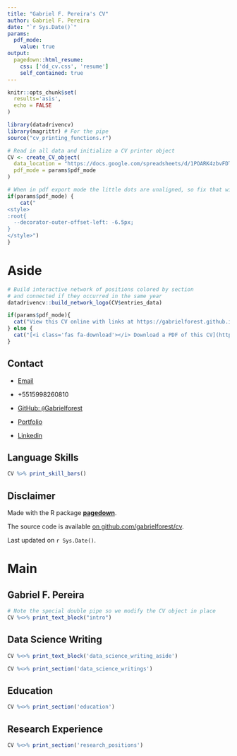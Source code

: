```yaml
---
title: "Gabriel F. Pereira's CV"
author: Gabriel F. Pereira
date: "`r Sys.Date()`"
params:
  pdf_mode:
    value: true
output:
  pagedown::html_resume:
    css: ['dd_cv.css', 'resume']
    self_contained: true
---
```


```r
knitr::opts_chunk$set(
  results='asis', 
  echo = FALSE
)

library(datadrivencv)
library(magrittr) # For the pipe
source("cv_printing_functions.r")

# Read in all data and initialize a CV printer object
CV <- create_CV_object(
  data_location = "https://docs.google.com/spreadsheets/d/1POARK4zbvFDT51n9De3_j6ogu4naX3gxDmiD2qWbF9o/edit?usp=sharing",  
  pdf_mode = params$pdf_mode
)

```


```r
# When in pdf export mode the little dots are unaligned, so fix that with some conditional CSS.
if(params$pdf_mode) {
    cat("
<style>
:root{
  --decorator-outer-offset-left: -6.5px;
}
</style>")
}
```


Aside
================================================================================

```r
# Build interactive network of positions colored by section
# and connected if they occurred in the same year
datadrivencv::build_network_logo(CV$entries_data)
```


```r
if(params$pdf_mode){
  cat("View this CV online with links at https://gabrielforest.github.io/cv/")
} else {
  cat("[<i class='fas fa-download'></i> Download a PDF of this CV](https://github.com/gabrielforest/cv/docs/cv.pdf)")
}
```

## Contact 

- <i class="fa fa-envelope"></i> [Email](gabrielfreitaspereira10@gmail.com)

- <i class="fa fa-phone"></i> +5515998260810

- <i class="fa fa-github"></i> [GitHub: `@`Gabrielforest](https://github.com/Gabrielforest)

- <i class="fa fa-home"></i>[Portfolio](https://gabrielforest.github.io/portfolio/)

- <i class="fa fa-linkedin"></i> [Linkedin](https://www.linkedin.com/in/gabriel-de-freitas-pereira-925260205)





Language Skills {#skills}
--------------------------------------------------------------------------------

```r
CV %>% print_skill_bars()
```



Disclaimer {#disclaimer}
--------------------------------------------------------------------------------

Made with the R package [**pagedown**](https://github.com/rstudio/pagedown). 

The source code is available [on github.com/gabrielforest/cv](https://github.com/gabrielforest/cv).

Last updated on `r Sys.Date()`.



Main
================================================================================

Gabriel F. Pereira {#title}
--------------------------------------------------------------------------------

```r
# Note the special double pipe so we modify the CV object in place
CV %<>% print_text_block("intro") 
```


Data Science Writing {data-icon=chart-line}
--------------------------------------------------------------------------------

::: aside
```r
CV %<>% print_text_block('data_science_writing_aside')
```
:::

```r
CV %<>% print_section('data_science_writings')
```


Education {data-icon=graduation-cap data-concise=true}
--------------------------------------------------------------------------------

```r
CV %<>% print_section('education')
```


Research Experience {data-icon=laptop}
--------------------------------------------------------------------------------

```r
CV %<>% print_section('research_positions')
```


